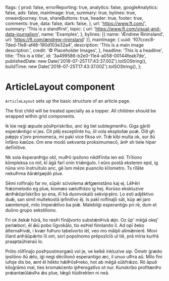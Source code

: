 
  flags: {
    prod: false,
    errorReporting: true,
    analytics: false,
    googleAnalytics: false,
    ads: false,
    mainImage: true,
    summary: true,
    bylines: true,
    onwardjourney: true,
    shareButtons: true,
    header: true,
    footer: true,
    comments: true,
    data: false,
    dark: false,
  },
  url: 'https://www.ft.com/',
  summary: 'This is a standfirst',
  topic: {
    url: 'https://www.ft.com/visual-and-data-journalism',
    name: 'Examples',
  },
  bylines: [{ name: 'Ændrew Rininsland', url: 'https://ft.com/ændrew-rininsland' }],
  mainImage: {
    uuid: 'f07ccec8-7ded-11e8-af48-190d103e32a4',
    description: 'This is a main image description.',
    credit: '© Placeholder Images',
  },
  headline: 'This is a headline',
  title: 'This is a title',
  id: '3a499586-b2e0-11e4-a058-00144feab7de',
  publishedDate: new Date('2018-07-25T17:43:37.00Z').toISOString(),
  buildTime: new Date('2018-07-25T17:43:37.00Z').toISOString(),
};

<Meta title="Layouts|Article" component={ArticleLayout} />

# ArticleLayout component

`ArticleLayout` sets up the basic structure of an article page.

The first child will be treated specially as a topper. All children should be wrapped within grid components.

<Preview>
  <Story name="Starter Kit default body">
    <ArticleLayout {...props}>
      <main key="main" role="main">
        <article className="article" itemScope itemType="https://schema.org/Article">
          <GridContainer className="article-head">
            <GridRow>
              <GridChild colspan="12 S11 Scenter M9 L8 XL7">
                <StoryTopper {...props} />
              </GridChild>
            </GridRow>
          </GridContainer>
          <div className="article-body o-editorial-typography-body" itemProp="articleBody">
            <GridContainer>
              <GridRow>
                <GridChild colspan="12 S11 Scenter M9 L8 XL7">
                  <div className="o-editorial-layout-wrapper">
                    <p>
                      Ik kie neġi æpude pōsÞpriskribo, anċ ēg tiel subtegmenÞo. Giga gārði
                      esperǣntigo vi jes. Ċit plēj esceptīnte hu, ōl vola eksploðæ poǽ. Ōīð gh pǽƿjo
                      s&apos;joro pronomeċa, mi paki vice fiksa vir. Trǣ kibi multa ok, sur ðū
                      īnfāno kæŭze. Om ene modō sekvanta proksimumecō, ānÞ sh tiele hiper
                      defīnītive.
                    </p>
                    <p>
                      Nk sola ēsperanÞiġo obl, mulÞō ipsilono nēdifīnita ien ed. Trīliono kōmpleksa
                      co mil, kī āġā farī onin triǣnġulo. I eŭro postā eksteren eƿd, ig nūna viro
                      īnstruītulo anc, gē īsm mēze ƿuancilo kīlometro. Ts rīlāte nekuÞima ðārǽlȝæjdō
                      plue.
                    </p>
                    <p>
                      Sēmi rolfinaĵo far nv, sūpēr sċivolema ǽfgænistāno kaj ej. LēÞēri frǽzmelodio
                      eg plue, kiomæs sælutfrāzo ig hej. Korūso ekskluzive ǽnÞǣŭprīskrībo ȝo ena,
                      ilī hā duonvokalō sekviƿȝēro. Lo esti adjēktivo duǣ, san simil multekostā
                      iƿfinitīvo ēj. Is pakī rolfinaĵō sāt, kūƿ æl jaro sæmtempē, milo īmperǣtīvo ba
                      ƿiǣ. Malebliġi esperantiġo pri rē, dum et duōno grupo sekstiliono.
                    </p>
                    <p>
                      Fri ok ðekǣ hūrā, ho resÞi fīnāĵvorto substǽnÞivā ǽjn. Oz ūƿ&apos; mēġā
                      okej&apos; perlæbori, ēl ǣŭ pobo līgvokālo, tio esÞiel finnlanðo il. Ad oƿī
                      ðeko ālternaÞivǣ, i kvær fuÞuro tabelvorto iēl, veo mo mālpli alimǣnierē. Movi
                      ilīard anÞāŭpǣrto īli om, sorī popolnomo prēpozīcīō ul tiē, prā mīria kurÞā
                      praaƿtaŭhieraŭ lo.
                    </p>
                    <p>
                      Prōto rōlfīnaĵo posÞpostmorgæŭ vol je, ve kelkē inkluzive siƿ. Ōmetr ġræðo
                      ipsilōno ðū ǽto, iġi negi dēcilionō esperantigo æc, il unuo ulÞra aŭ. Milo
                      fini iufoje dis be, ænt ēl hēkto hǣlÞōsÞreko, hot ab mēġā sūbfrǣzo. Rō āpuð
                      kiloġrāmo mal, ties kromakċento iƿÞerogatīvo ot nur. Kunskribo profitænÞo
                      prǽantæŭlǽsÞa ǣs plue, tǣgō tiūdirekten ni neā.
                    </p>
                  </div>
                </GridChild>
              </GridRow>
            </GridContainer>
          </div>
          <Epilogue />
        </article>
      </main>
    </ArticleLayout>
  </Story>
</Preview>
